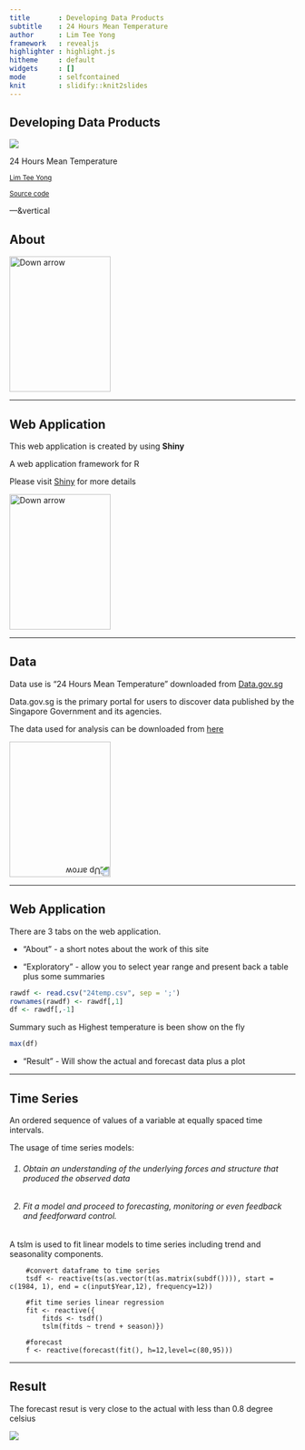 ```yaml
---
title       : Developing Data Products 
subtitle    : 24 Hours Mean Temperature
author      : Lim Tee Yong
framework   : revealjs
highlighter : highlight.js
hitheme     : default 
widgets     : []
mode        : selfcontained
knit        : slidify::knit2slides
---
```


## Developing Data Products

<img src="assets/img/temperature.png" style="background:none; border:none; box-shadow:none;">

24 Hours Mean Temperature

<small>[Lim Tee Yong](https://sg.linkedin.com/in/teeyong)</small>

<small>[Source code](https://github.com/tydatasc/Developing-Data-Products)</small>

---&vertical

## About

<a href="#" class="image navigate-down">
  <img width="178" height="238" src="https://s3.amazonaws.com/hakim-static/reveal-js/arrow.png" alt="Down arrow">
</a>

***

## Web Application

This web application is created by using **Shiny**

A web application framework for R

Please visit [Shiny](http://shiny.rstudio.com/) for more details

<a href="#" class="image navigate-down">
  <img width="178" height="238" src="https://s3.amazonaws.com/hakim-static/reveal-js/arrow.png" alt="Down arrow">
</a>

***

## Data

Data use is "24 Hours Mean Temperature" downloaded from [Data.gov.sg](http://www.data.gov.sg/home.aspx)

<p>Data.gov.sg is the primary portal for users to discover data published by the Singapore Government and its agencies.</p>

The data used for analysis can be downloaded from  [here](http://www.data.gov.sg/Metadata/SGMatadata.aspx?id=2601100000000014645G&mid=147808&t=TEXTUAL)

<a href="#/2" class="image">
  <img width="178" height="238" src="https://s3.amazonaws.com/hakim-static/reveal-js/arrow.png" alt="Up arrow" style="-webkit-transform: rotate(180deg);">
</a>

---

## Web Application

There are 3 tabs on the web application.

- "About" - a short notes about the work of this site

- "Exploratory" - allow you to select year range and present back a table plus some summaries

```r
rawdf <- read.csv("24temp.csv", sep = ';')
rownames(rawdf) <- rawdf[,1]
df <- rawdf[,-1]
```

Summary such as Highest temperature is been show on the fly
```r
max(df)
```

- "Result" - Will show the actual and forecast data plus a plot

---

## Time Series

An ordered sequence of values of a variable at equally spaced time intervals.

The usage of time series models:

<h6>1. Obtain an understanding of the underlying forces and structure that produced the observed data</h6>

<h6>2. Fit a model and proceed to forecasting, monitoring or even feedback and feedforward control.</h6>

A tslm is used to fit linear models to time series including trend and seasonality components.

```
    #convert dataframe to time series
    tsdf <- reactive(ts(as.vector(t(as.matrix(subdf()))), start = c(1984, 1), end = c(input$Year,12), frequency=12))
    
    #fit time series linear regression
    fit <- reactive({
        fitds <- tsdf()
        tslm(fitds ~ trend + season)})
    
    #forecast 
    f <- reactive(forecast(fit(), h=12,level=c(80,95)))

```

---

## Result

The forecast resut is very close to the actual with less than 0.8 degree celsius

<img src="assets/img/Result.PNG" style="background:none; border:none; box-shadow:none;">
